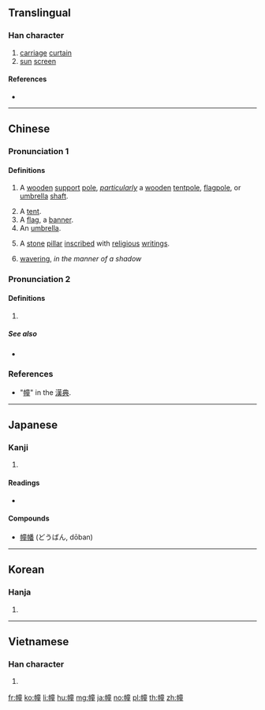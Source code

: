 {{character info/new}}
{{also|橦}}
==Translingual==

===Han character===
{{Han char|rn=50|rad=巾|as=12|sn=15|four=40214|canj=LBYTG|ids=⿰巾童}}

# [[carriage]] [[curtain]]
# [[sun]] [[screen]]

====References====
* {{Han ref|kx=0337.010|dkj=09087|dj=0643.250|hdz=10755.030|uh=5E62|ud=24162|bh=BC6C|bd=48236}}

----

==Chinese==
{{zh-forms}}

===Pronunciation 1===
{{zh-pron
|m=chuáng
|c=cong4,zong6
|h=pfs=
|md=
|mn=qz,xm,zz:tōng/tw:tông/twv,xm:thōng
|w=
|mc=y
|oc=y
|cat=n,a
}}
{{attn|zh|Middle+Old Chinese needs to be distributed}}

====Definitions====
{{zh-hanzi}}

# {{lb|zh|obsolete}} A [[wooden]] [[support]] [[pole]], ''[[particularly]]'' a [[wooden]] [[tentpole]], [[flagpole]], or [[umbrella]] [[shaft]].
# A [[tent]].
# A [[flag]], a [[banner]].
# An [[umbrella]].
# {{lb|zh|Buddhism}} A [[stone]] [[pillar]] [[inscribe]]d with [[religious]] [[writing]]s.
# [[wavering]], ''in the manner of a shadow''

===Pronunciation 2===
{{zh-pron
|m=zhuàng
|c=tong4
|h=pfs=
|md=
|mn=thōng
|w=
|mc=y
|oc=y
|cat=cls
}}

====Definitions====
{{zh-hanzi}}

# {{zh-classifier|buildings}}

=====See also=====
* {{zh-l|間}}

===References===
* "[http://www.zdic.net/z/19/js/5E62.htm 幢]" in the [http://www.zdic.net 漢典].

----

==Japanese==

===Kanji===
{{ja-kanji|grade=|rs=巾12}}

# {{defn|lang=ja|sort=巾12}}

====Readings====
* {{ja-readings|goon=[[どう]] (dō) < [[だう]] (dau)|kanon=[[とう]] (tō) < [[たう]] (tau)|kun=[[はた]] (hata)}}

====Compounds====
* [[幢幡]] (どうばん, dōban)

----

==Korean==

===Hanja===
{{ko-hanja|hangeul=[[당]]|rv=dang|mr=tang}}

# {{defn|lang=ko|sort=巾12}}

----

==Vietnamese==

===Han character===
{{vi-readings|rs=巾12|hanviet=choàng}}

# {{defn|lang=vi|sort=巾12}}

[[fr:幢]]
[[ko:幢]]
[[li:幢]]
[[hu:幢]]
[[mg:幢]]
[[ja:幢]]
[[no:幢]]
[[pl:幢]]
[[th:幢]]
[[zh:幢]]